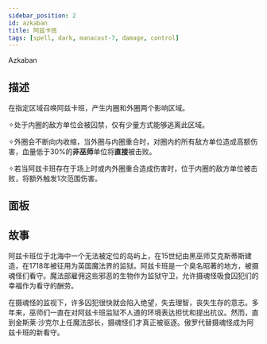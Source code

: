 ```yaml
---
sidebar_position: 2
id: azkaban
title: 阿兹卡班
tags: [spell, dark, manacost-7, damage, control]
---
```


Azkaban

<!--truncate-->



<CardBasics cardKey={id}/>


## 描述

在指定区域召唤阿兹卡班，产生内圈和外圈两个影响区域。 

✧处于内圈的敌方单位会被囚禁，仅有少量方式能够逃离此区域。 

✧外圈会不断向内收缩，当外圈与内圈重合时，对圈内的所有敌方单位造成高额伤害，血量低于30%的**非巫师**单位将**直接**被击败。 

✧若当阿兹卡班存在于场上时或内外圈重合造成伤害时，位于内圈的敌方单位被击败，将额外触发1次范围伤害。


## 面板


<LevelComponent/>


<CardDynamicTable cardKey={id}/>


<CardComplexTable cardKey={id}/>





## 故事

阿兹卡班位于北海中一个无法被定位的岛屿上，在15世纪由黑巫师艾克斯蒂斯建造，在1718年被征用为英国魔法界的监狱。阿兹卡班是一个臭名昭著的地方，被摄魂怪们看守。魔法部雇佣这些邪恶的生物作为监狱守卫，允许摄魂怪吸食囚犯们的幸福作为看守的酬劳。

在摄魂怪的监视下，许多囚犯很快就会陷入绝望，失去理智，丧失生存的意志。多年来，巫师们一直在对阿兹卡班监狱不人道的环境表达担忧和提出抗议。然而，直到金斯莱·沙克尔上任魔法部长，摄魂怪们才真正被驱逐。傲罗代替摄魂怪成为阿兹卡班的新看守。

